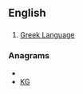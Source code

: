 {{also|GK}}
==English==

==={{abbreviation}}===
{{en-abbr}}

# [[Greek Language]]

===Anagrams===
* {{alphagram|gk}}
* [[KG#English|KG]]